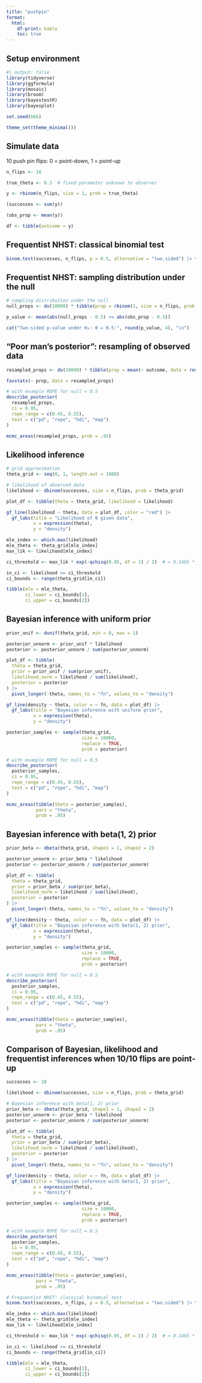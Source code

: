 ```yaml
---
title: "pushpin"
format: 
  html:
    df-print: kable
    toc: true
---
```


## Setup environment

```r
#| output: false
library(tidyverse)
library(ggformula)
library(mosaic)
library(broom)
library(bayestestR)
library(bayesplot)

set.seed(666)

theme_set(theme_minimal())
```

## Simulate data

10 push pin flips: 0 = point-down, 1 = point-up

```r
n_flips <- 10

true_theta <- 0.3  # fixed parameter unknown to observer

y <- rbinom(n_flips, size = 1, prob = true_theta)

(successes <- sum(y))

(obs_prop <- mean(y))

df <- tibble(outcome = y)
```

## Frequentist NHST: classical binomial test

```r
binom.test(successes, n_flips, p = 0.5, alternative = "two.sided") |> tidy()
```

## Frequentist NHST: sampling distribution under the null

```r
# sampling distribution under the null
null_props <- do(10000) * tibble(prop = rbinom(1, size = n_flips, prob = 0.5) / n_flips)

p_value <- mean(abs(null_props - 0.5) >= abs(obs_prop - 0.5))

cat("Two-sided p-value under H₀: θ = 0.5:", round(p_value, 4), "\n")
```

## "Poor man's posterior": resampling of observed data

```r
resampled_props <- do(10000) * tibble(prop = mean(~ outcome, data = resample(df)))

favstats(~ prop, data = resampled_props)

# with example ROPE for null = 0.5
describe_posterior(
  resampled_props,
  ci = 0.95,
  rope_range = c(0.45, 0.55),
  test = c("pd", "rope", "hdi", "map")
)

mcmc_areas(resampled_props, prob = .95)
```

## Likelihood inference

```r
# grid approximation
theta_grid <- seq(0, 1, length.out = 1000)
```

```r
# likelihood of observed data
likelihood <- dbinom(successes, size = n_flips, prob = theta_grid)

plot_df <- tibble(theta = theta_grid, likelihood = likelihood)

gf_line(likelihood ~ theta, data = plot_df, color = "red") |>
  gf_labs(title = "Likelihood of θ given data",
          x = expression(theta),
          y = "density")
```

```r
mle_index <- which.max(likelihood)
mle_theta <- theta_grid[mle_index]
max_lik <- likelihood[mle_index]

ci_threshold <- max_lik * exp(-qchisq(0.95, df = 1) / 2)  # ≈ 0.1465 * max_lik

in_ci <- likelihood >= ci_threshold
ci_bounds <- range(theta_grid[in_ci])

tibble(mle = mle_theta,
       ci_lower = ci_bounds[1],
       ci_upper = ci_bounds[2])
```

## Bayesian inference with uniform prior

```r
prior_unif <- dunif(theta_grid, min = 0, max = 1)

posterior_unnorm <- prior_unif * likelihood
posterior <- posterior_unnorm / sum(posterior_unnorm)

plot_df <- tibble(
  theta = theta_grid,
  prior = prior_unif / sum(prior_unif),
  likelihood_norm = likelihood / sum(likelihood),
  posterior = posterior
) |>
  pivot_longer(-theta, names_to = "fn", values_to = "density")

gf_line(density ~ theta, color = ~ fn, data = plot_df) |>
  gf_labs(title = "Bayesian inference with uniform prior",
          x = expression(theta),
          y = "density")
```

```r
posterior_samples <- sample(theta_grid,
                            size = 10000,
                            replace = TRUE,
                            prob = posterior)

# with example ROPE for null = 0.5
describe_posterior(
  posterior_samples,
  ci = 0.95,
  rope_range = c(0.45, 0.55),
  test = c("pd", "rope", "hdi", "map")
)

mcmc_areas(tibble(theta = posterior_samples),
           pars = "theta",
           prob = .95)
```

## Bayesian inference with beta(1, 2) prior

```r
prior_beta <- dbeta(theta_grid, shape1 = 1, shape2 = 2)

posterior_unnorm <- prior_beta * likelihood
posterior <- posterior_unnorm / sum(posterior_unnorm)

plot_df <- tibble(
  theta = theta_grid,
  prior = prior_beta / sum(prior_beta),
  likelihood_norm = likelihood / sum(likelihood),
  posterior = posterior
) |>
  pivot_longer(-theta, names_to = "fn", values_to = "density")

gf_line(density ~ theta, color = ~ fn, data = plot_df) |>
  gf_labs(title = "Bayesian inference with beta(1, 2) prior",
          x = expression(theta),
          y = "density")
```

```r
posterior_samples <- sample(theta_grid,
                            size = 10000,
                            replace = TRUE,
                            prob = posterior)

# with example ROPE for null = 0.5
describe_posterior(
  posterior_samples,
  ci = 0.95,
  rope_range = c(0.45, 0.55),
  test = c("pd", "rope", "hdi", "map")
)

mcmc_areas(tibble(theta = posterior_samples),
           pars = "theta",
           prob = .95)
```

## Comparison of Bayesian, likelihood and frequentist inferences when 10/10 flips are point-up

```r
successes <- 10

likelihood <- dbinom(successes, size = n_flips, prob = theta_grid)
```

```r
# Bayesian inference with beta(1, 2) prior
prior_beta <- dbeta(theta_grid, shape1 = 1, shape2 = 2)
posterior_unnorm <- prior_beta * likelihood
posterior <- posterior_unnorm / sum(posterior_unnorm)

plot_df <- tibble(
  theta = theta_grid,
  prior = prior_beta / sum(prior_beta),
  likelihood_norm = likelihood / sum(likelihood),
  posterior = posterior
) |>
  pivot_longer(-theta, names_to = "fn", values_to = "density")

gf_line(density ~ theta, color = ~ fn, data = plot_df) |>
  gf_labs(title = "Bayesian inference with beta(1, 2) prior",
          x = expression(theta),
          y = "density")
```

```r
posterior_samples <- sample(theta_grid,
                            size = 10000,
                            replace = TRUE,
                            prob = posterior)

# with example ROPE for null = 0.5
describe_posterior(
  posterior_samples,
  ci = 0.95,
  rope_range = c(0.45, 0.55),
  test = c("pd", "rope", "hdi", "map")
)

mcmc_areas(tibble(theta = posterior_samples),
           pars = "theta",
           prob = .95)
```

```r
# Frequentist NHST: classical binomial test
binom.test(successes, n_flips, p = 0.5, alternative = "two.sided") |> tidy()
```

```r
mle_index <- which.max(likelihood)
mle_theta <- theta_grid[mle_index]
max_lik <- likelihood[mle_index]

ci_threshold <- max_lik * exp(-qchisq(0.95, df = 1) / 2)  # ≈ 0.1465 * max_lik

in_ci <- likelihood >= ci_threshold
ci_bounds <- range(theta_grid[in_ci])

tibble(mle = mle_theta,
       ci_lower = ci_bounds[1],
       ci_upper = ci_bounds[2])
```

